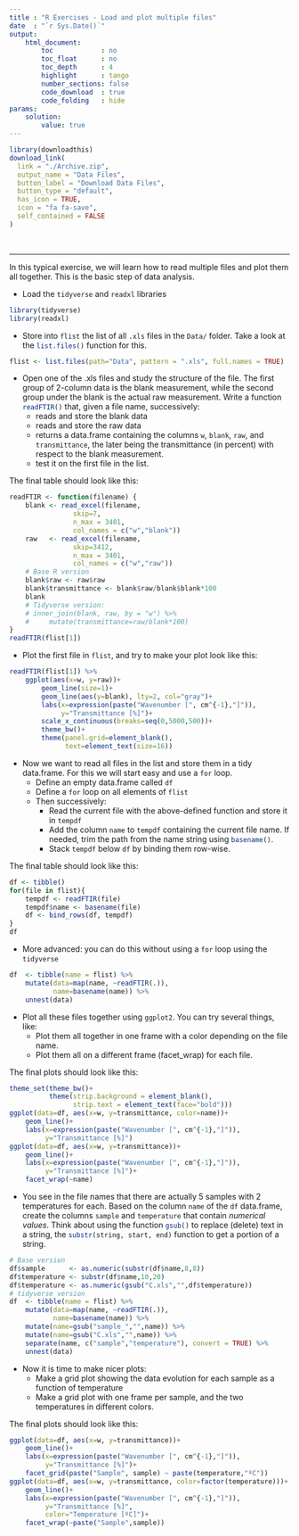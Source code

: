 ```yaml
---
title : "R Exercises - Load and plot multiple files"
date  : "`r Sys.Date()`"
output: 
    html_document:
        toc            : no
        toc_float      : no
        toc_depth      : 4
        highlight      : tango
        number_sections: false
        code_download  : true
        code_folding   : hide
params: 
    solution:
        value: true
---
```


```r
library(downloadthis)
download_link(
  link = "./Archive.zip",
  output_name = "Data Files",
  button_label = "Download Data Files",
  button_type = "default",
  has_icon = TRUE,
  icon = "fa fa-save",
  self_contained = FALSE
)
```
<br>

----

In this typical exercise, we will learn how to read multiple files and plot them all together. This is the basic step of data analysis.


- Load the `tidyverse` and `readxl` libraries

```r
library(tidyverse)
library(readxl)
```

- Store into `flist` the list of all `.xls` files in the `Data/` folder. Take a look at the `list.files()`{.R} function for this.

```r
flist <- list.files(path="Data", pattern = ".xls", full.names = TRUE)
```

- Open one of the .xls files and study the structure of the file. The first group of 2-column data is the blank measurement, while the second group under the blank is the actual raw measurement. Write a function `readFTIR()`{.R} that, given a file name, successively:
    + reads and store the blank data
    + reads and store the raw data
    + returns a data.frame containing the columns `w`, `blank`, `raw`, and `transmittance`, the later being the transmittance (in percent) with respect to the blank measurement.
    + test it on the first file in the list.

The final table should look like this:

```r
readFTIR <- function(filename) {
    blank <- read_excel(filename, 
                skip=7, 
                n_max = 3401, 
                col_names = c("w","blank"))
    raw   <- read_excel(filename, 
                skip=3412, 
                n_max = 3401, 
                col_names = c("w","raw"))
    # Base R version
    blank$raw <- raw$raw
    blank$transmittance <- blank$raw/blank$blank*100
    blank
    # Tidyverse version:
    # inner_join(blank, raw, by = "w") %>% 
    #     mutate(transmittance=raw/blank*100)
}
readFTIR(flist[1])
```

- Plot the first file in `flist`, and try to make your plot look like this:

```r
readFTIR(flist[1]) %>% 
    ggplot(aes(x=w, y=raw))+
        geom_line(size=1)+
        geom_line(aes(y=blank), lty=2, col="gray")+
        labs(x=expression(paste("Wavenumber [", cm^{-1},"]")),
             y="Transmittance [%]")+
        scale_x_continuous(breaks=seq(0,5000,500))+
        theme_bw()+
        theme(panel.grid=element_blank(),
              text=element_text(size=16))
```

- Now we want to read all files in the list and store them in a tidy data.frame. For this we will start easy and use a `for` loop.
    + Define an empty data.frame called `df`
    + Define a `for` loop on all elements of `flist`
    + Then successively:
        + Read the current file with the above-defined function and store it in `tempdf`
        + Add the column `name` to `tempdf` containing the current file name. If needed, trim the path from the name string using `basename()`{.R}.
        + Stack `tempdf` below `df` by binding them row-wise.

The final table should look like this:

```r
df <- tibble()
for(file in flist){
    tempdf <- readFTIR(file)
    tempdf$name <- basename(file)
    df <- bind_rows(df, tempdf)
}
df
```

- More advanced: you can do this without using a `for` loop using the `tidyverse`

```r
df  <- tibble(name = flist) %>% 
    mutate(data=map(name, ~readFTIR(.)),
           name=basename(name)) %>% 
    unnest(data)
```

- Plot all these files together using `ggplot2`. You can try several things, like:
    + Plot them all together in one frame with a color depending on the file name.
    + Plot them all on a different frame (facet_wrap) for each file.

The final plots should look like this:

```r
theme_set(theme_bw()+
          theme(strip.background = element_blank(),
                strip.text = element_text(face="bold")))
ggplot(data=df, aes(x=w, y=transmittance, color=name))+
    geom_line()+
    labs(x=expression(paste("Wavenumber [", cm^{-1},"]")),
         y="Transmittance [%]")
ggplot(data=df, aes(x=w, y=transmittance))+
    geom_line()+
    labs(x=expression(paste("Wavenumber [", cm^{-1},"]")),
         y="Transmittance [%]")+
    facet_wrap(~name)
```

- You see in the file names that there are actually 5 samples with 2 temperatures for each. Based on the column `name` of the `df` data.frame, create the columns `sample` and `temperature` that contain *numerical values*. Think about using the function `gsub()`{.R} to replace (delete) text in a string, the `substr(string, start, end)`{.R} function to get a portion of a string.

```r
# Base version
df$sample      <- as.numeric(substr(df$name,8,8))
df$temperature <- substr(df$name,10,20)
df$temperature <- as.numeric(gsub("C.xls","",df$temperature))
# tidyverse version
df  <- tibble(name = flist) %>% 
    mutate(data=map(name, ~readFTIR(.)),
           name=basename(name)) %>% 
    mutate(name=gsub("sample_","",name)) %>% 
    mutate(name=gsub("C.xls","",name)) %>% 
    separate(name, c("sample","temperature"), convert = TRUE) %>% 
    unnest(data)
```

- Now it is time to make nicer plots:
    - Make a grid plot showing the data evolution for each sample as a function of temperature
    - Make a grid plot with one frame per sample, and the two temperatures in different colors.

The final plots should look like this:

```r
ggplot(data=df, aes(x=w, y=transmittance))+
    geom_line()+
    labs(x=expression(paste("Wavenumber [", cm^{-1},"]")),
         y="Transmittance [%]")+
    facet_grid(paste("Sample", sample) ~ paste(temperature,"ºC"))
ggplot(data=df, aes(x=w, y=transmittance, color=factor(temperature)))+
    geom_line()+
    labs(x=expression(paste("Wavenumber [", cm^{-1},"]")),
         y="Transmittance [%]",
         color="Temperature [ºC]")+
    facet_wrap(~paste("Sample",sample))
```

